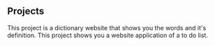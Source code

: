 ## Projects

<ProjectCard title="Dictionary" link="https://github.com/OLD-itdev161-fa2024/Saibulu-Mollel-161-p2" bg="linear-gradient(to right, #D4145A 0%, #FBB03B 110%)">
This project is a dictionary website that shows you the words and it's definition. 
</ProjectCard> 


<ProjectCard title="To-Do List" link="https://github.com/OLD-itdev162-fa2024/Saibulu-Mollel-162-p2" bg="linear-gradient(to right, #D4145A 0%, #FBB03B 110%)">
This project shows you a website application of a to do list. 
</ProjectCard> 


